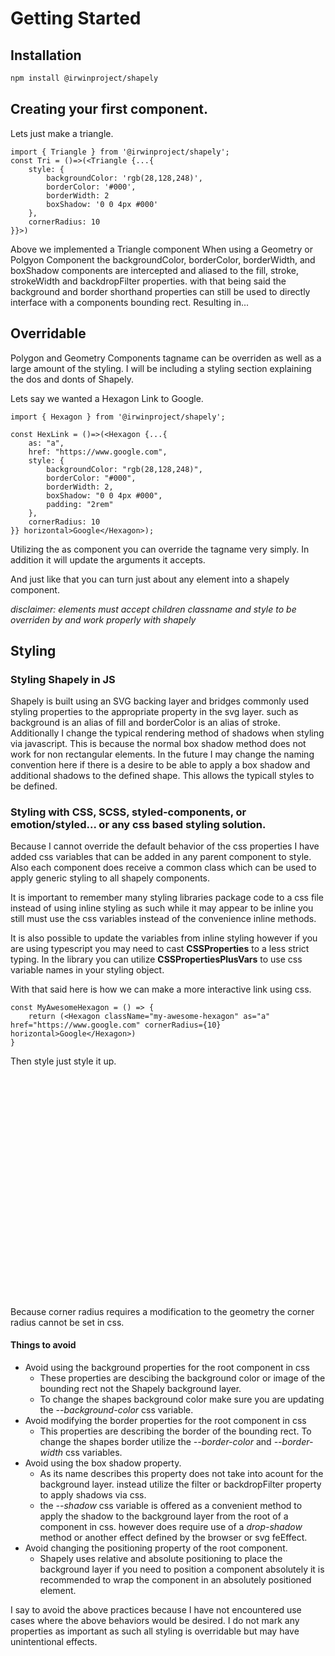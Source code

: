 
<Meta title="Getting Started"/>

# Getting Started

## Installation

```bash
npm install @irwinproject/shapely
```

## Creating your first component.

Lets just make a triangle.

```tsx
import { Triangle } from '@irwinproject/shapely';
const Tri = ()=>(<Triangle {...{
	style: {
		backgroundColor: 'rgb(28,128,248)',
		borderColor: '#000',
		borderWidth: 2
		boxShadow: '0 0 4px #000'
	},
	cornerRadius: 10
}}>)
```
Above we implemented a Triangle component 
When using a Geometry or Polgyon Component the backgroundColor, borderColor, borderWidth, and boxShadow components are intercepted and aliased to the fill, stroke, strokeWidth and backdropFilter properties. with that being said the background and border shorthand properties can still be used to directly interface with a components bounding rect.
Resulting in...
<Canvas of={GettingStarted.FirstExample}/>

## Overridable

Polygon and Geometry Components tagname can be overriden as well as a large amount of the styling. I will be including a styling section explaining the dos and donts of Shapely.

Lets say we wanted a Hexagon Link to Google.

```tsx
import { Hexagon } from '@irwinproject/shapely';

const HexLink = ()=>(<Hexagon {...{
	as: "a",
	href: "https://www.google.com",
	style: {
		backgroundColor: "rgb(28,128,248)",
		borderColor: "#000",
		borderWidth: 2,
		boxShadow: "0 0 4px #000",
		padding: "2rem"
	},
	cornerRadius: 10
}} horizontal>Google</Hexagon>);
```

Utilizing the as component you can override the tagname very simply. In addition it will update the arguments it accepts.

<Canvas of={GettingStarted.SecondExample}/>

And just like that you can turn just about any element into a shapely component.

*disclaimer: elements must accept children classname and style to be overriden by and work properly with shapely*

## Styling
### Styling Shapely in JS
Shapely is built using an SVG backing layer and bridges commonly used styling properties to the appropriate property in the svg layer. such as background is an alias of fill and borderColor is an alias of stroke. Additionally I change the typical rendering method of shadows when styling via javascript. This is because the normal box shadow method does not work for non rectangular elements. In the future I may change the naming convention here if there is a desire to be able to apply a box shadow and additional shadows to the defined shape. This allows the typicall styles to be defined. 

### Styling with CSS, SCSS, styled-components, or emotion/styled... or any css based styling solution.
Because I cannot override the default behavior of the css properties I have added css variables that can be added in any parent component to style. Also each component does receive a common class which can be used to apply generic styling to all shapely components. 

It is important to remember many styling libraries package code to a css file instead of using inline styling as such while it may appear to be inline you still must use the css variables instead of the convenience inline methods. 

It is also possible to update the variables from inline styling however if you are using typescript you may need to cast **CSSProperties** to a less strict typing. In the library you can utilize **CSSPropertiesPlusVars** to use css variable names in your styling object. 

With that said here is how we can make a more interactive link using css.
```tsx
const MyAwesomeHexagon = () => {
	return (<Hexagon className="my-awesome-hexagon" as="a" href="https://www.google.com" cornerRadius={10} horizontal>Google</Hexagon>)
}
```

Then style just style it up.

```css
.my-awesome-hexagon {
	--background-color: rgb(28,128,248);
	--border-color: #FFF;
	--border-width: 2;
	--shadow: drop-shadow(0 0 4px #000);
	transition: 1s transform; /* Smooth */
	padding: 1rem;
	color:#FFF;
}

.my-awesome-hexagon:hover{
	--shadow: drop-shadow(0 0 2px #000);
	--background-color: rgb(48,148,255);
	animation: rotate 5s linear infinite;
}

@keyframes rotate {
	0% {
		transform: rotate(1deg);
	}
	100% {
		transform: rotate(360deg);
	}
}
```
<Canvas of={GettingStarted.ThirdExample}/>

Because corner radius requires a modification to the geometry the corner radius cannot be set in css. 

#### Things to avoid
* Avoid using the background properties for the root component in css 
	* These properties are descibing the background color or image of the bounding rect not the Shapely background layer.
	* To change the shapes background color make sure you are updating the *--background-color* css variable.
* Avoid modifying the border properties for the root component in css
	* This properties are describing the border of the bounding rect.
	To change the shapes border utilize the *--border-color* and *--border-width* css variables. 
* Avoid using the box shadow property.
	* As its name describes this property does not take into acount for the background layer. instead utilize the filter or backdropFilter property to apply shadows via css.
	* the *--shadow* css variable is offered as a convenient method to apply the shadow to the background layer from the root of a component in css. however does require use of a *drop-shadow* method or another effect defined by the browser or svg feEffect.
* Avoid changing the positioning property of the root component. 
	* Shapely uses relative and absolute positioning to place the background layer if you need to position a component absolutely it is recommended to wrap the component in an absolutely positioned element.

I say to avoid the above practices because I have not encountered use cases where the above behaviors would be desired. I do not mark any properties as important as such all styling is overridable but may have unintentional effects. 



